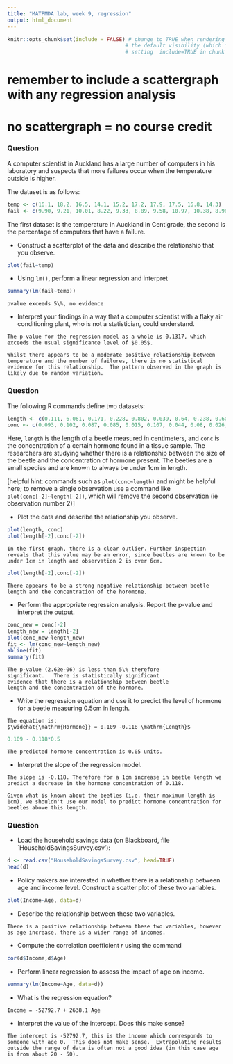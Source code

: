 ---
title: "MATPMDA lab, week 9, regression"
output: html_document
---

```{r setup, include=FALSE}
knitr::opts_chunk$set(include = FALSE) # change to TRUE when rendering solutions; this changes
                                      # the default visibility (which is overridden by explicitly
                                      # setting  include=TRUE in chunk options)
```

# remember to include a scattergraph with any regression analysis

# no scattergraph = no course credit



### Question

A computer scientist in Auckland has a large number of computers in
his laboratory and suspects that more failures occur when the
temperature outside is higher.

The dataset is as follows:

```{r,include=TRUE}
temp <- c(16.1, 18.2, 16.5, 14.1, 15.2, 17.2, 17.9, 17.5, 16.8, 14.3)
fail <- c(9.90, 9.21, 10.01, 8.22, 9.33, 8.89, 9.58, 10.97, 10.38, 8.96)
```

The first dataset is the temperature in Auckland in Centigrade, the
second is the percentage of computers that have a failure.

* Construct a scatterplot of the data and describe the relationship that you observe.

```{r}
plot(fail~temp)
```

* Using `lm()`, perform a linear regression and interpret

```{r}
summary(lm(fail~temp))
```

```{asis}
pvalue exceeds 5\%, no evidence
```


* Interpret your findings in a way that a computer scientist with
a flaky air conditioning plant, who is not a statistician, could
understand. 

```{asis}

The p-value for the regression model as a whole is 0.1317, which
exceeds the usual significance level of $0.05$.

Whilst there appears to be a moderate positive relationship between
temperature and the number of failures, there is no statistical
evidence for this relationship.  The pattern observed in the graph is
likely due to random variation.
```

### Question


The following R commands define two datasets:

```{r,include=TRUE}
length <- c(0.111, 6.061, 0.171, 0.228, 0.802, 0.039, 0.64, 0.238, 0.603, 0.337)
conc <- c(0.093, 0.102, 0.087, 0.085, 0.015, 0.107, 0.044, 0.08, 0.026, 0.073)
```

Here, `length` is the length of a beetle measured in centimeters, and
`conc` is the concentration of a certain hormone found in a tissue
sample.  The researchers are studying whether there is a relationship
between the size of the beetle and the concentration of hormone
present.  The beetles are a small species and are known to always be
under 1cm in length.

[helpful hint: commands such as `plot(conc~length)` and might be
helpful here; to remove a single observation use a command like
`plot(conc[-2]~length[-2])`, which will remove the second observation
(ie observation number 2)]

* Plot the data and describe the relationship you observe.

```{r}
plot(length, conc)
plot(length[-2],conc[-2])
```

```{asis}
In the first graph, there is a clear outlier. Further inspection
reveals that this value may be an error, since beetles are known to be
under 1cm in length and observation 2 is over 6cm.
```

```{r}
plot(length[-2],conc[-2])
```

```{asis}

There appears to be a strong negative relationship between beetle
length and the concentration of the horomone.
```

* Perform the appropriate regression analysis.  Report the p-value and
  interpret the output.

```{r}
conc_new = conc[-2]
length_new = length[-2]
plot(conc_new~length_new)
fit <- lm(conc_new~length_new)
abline(fit)
summary(fit)
```

```{asis}
The p-value (2.62e-06) is less than 5\% therefore
significant.   There is statistically significant
evidence that there is a relationship between beetle
length and the concentration of the hormone.
```

*  Write the regression equation and use it to predict the level of
   hormone for a beetle measuring 0.5cm in length.

```{asis}
The equation is:
$\widehat{\mathrm{Hormone}} = 0.109 -0.118 \mathrm{Length}$
```

```{r}
0.109 - 0.118*0.5
```

```{asis}
The predicted hormone concentration is 0.05 units.
```

* Interpret the slope of the regression model.

```{asis}
The slope is -0.118. Therefore for a 1cm increase in beetle length we predict a decrease in the hormone concentration of 0.118.

Given what is known about the beetles (i.e. their maximum length is
1cm), we shouldn't use our model to predict hormone concentration for
beetles above this length.
```

### Question

* Load the household savings data (on Blackboard, file `HouseholdSavingsSurvey.csv'):

```{r,include=TRUE}
d <- read.csv("HouseholdSavingsSurvey.csv", head=TRUE)
head(d)
```

* Policy makers are interested in whether there is a relationship
between age and income level.  Construct a scatter plot of these two
variables.

```{r}
plot(Income~Age, data=d)
```


* Describe the relationship between these two variables.
```{asis}
There is a positive relationship between these two variables, however
as age increase, there is a wider range of incomes.
```

* Compute the correlation coefficient $r$ using the command 

```{r}
cor(d$Income,d$Age)
```

* Perform linear regression to assess the impact of age on income.

```{r}
summary(lm(Income~Age, data=d))
```

* What is the regression equation?
```{asis}
Income = -52792.7 + 2638.1 Age
```

* Interpret the value of the intercept. Does this make sense?

```{asis}
The intercept is -52792.7, this is the income which corresponds to someone with age 0.  This does not make sense.  Extrapolating results outside the range of data is often not a good idea (in this case age is from about 20 - 50).
```


